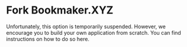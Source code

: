 
# Fork Bookmaker.XYZ

<Callout type="warning" emoji="⚠️">
  Unfortunately, this option is temporarily suspended. However, we encourage you to build your own application from scratch.
  You can find instructions on how to do so <Link to="/build-own-app">here</Link>.
</Callout>

